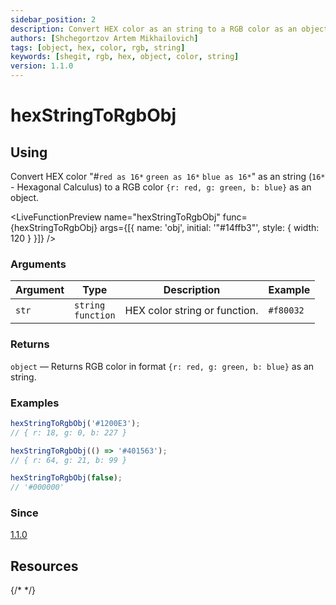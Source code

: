 ```yaml
---
sidebar_position: 2
description: Convert HEX color as an string to a RGB color as an object
authors: [Shchegortzov Artem Mikhailovich]
tags: [object, hex, color, rgb, string]
keywords: [shegit, rgb, hex, object, color, string]
version: 1.1.0
---
```



# hexStringToRgbObj

## Using

Convert HEX color "#`red as 16*` `green as 16*` `blue as 16*`" as an string (`16*` - Hexagonal Calculus)
to a RGB color `{r: red, g: green, b: blue}` as an object.

<LiveFunctionPreview
  name="hexStringToRgbObj"
  func={hexStringToRgbObj}
  args={[{ name: 'obj', initial: '"#14ffb3"', style: { width: 120 } }]}
/>

### Arguments

| Argument | Type                       | Description                   | Example   |
| -------- | -------------------------- | ----------------------------- | --------- |
| `str`    | `string` <br /> `function` | HEX color string or function. | `#f80032` |

### Returns

`object` — Returns RGB color in format `{r: red, g: green, b: blue}` as an string.

### Examples

```js
hexStringToRgbObj('#1200E3');
// { r: 18, g: 0, b: 227 }

hexStringToRgbObj(() => '#401563');
// { r: 64, g: 21, b: 99 }

hexStringToRgbObj(false);
// '#000000'
```

### Since

[1.1.0](https://www.npmjs.com/package/shegit/v/1.1.0)

## Resources

<div style={{ display: 'flex', gap: 20 }}>
  <GitHubResourceButton link="https://github.com/or-temka/shegit/tree/v1.1.0/src/functions/colors/utility/hexStringToRgbObj" />
  {/* <CodeSandboxResourceButton link="https://codesandbox.io/p/sandbox/rgbarraytoobj-rppnwn" /> */}
</div>
